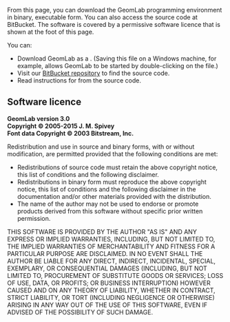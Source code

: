 <!--Downloading GeomLab/download-->
From this page, you can download the GeomLab programming
environment in binary, executable form.
You can also access the source code at BitBucket.
The software is covered by a permissive software licence 
that is shown at the foot of this page. 

You can:
{{Markup|ul}}
* Download GeomLab as a {{Resource|geomlab.jar|binary JAR file}}. (Saving this file on a Windows machine, for example, allows GeomLab to be started by double-clicking on the file.)
* Visit our [https://bitbucket.org/Spivey/geomlab BitBucket repository] to find the source code.
* Read instructions for {{XLink|build|building GeomLab}} from the source code.
{{Markup|/ul}}

==Software licence==

<b>GeomLab version 3.0<br>
Copyright &copy; 2005-2015 J. M. Spivey<br>
Font data Copyright &copy; 2003 Bitstream, Inc.</b>

Redistribution and use in source and binary forms, with or without
modification, are permitted provided that the following conditions are
met:
{{Markup|ul}}
* Redistributions of source code must retain the above copyright notice, this list of conditions and the following disclaimer.
* Redistributions in binary form must reproduce the above copyright notice, this list of conditions and the following disclaimer in the documentation and/or other materials provided with the distribution.
* The name of the author may not be used to endorse or promote products derived from this software without specific prior written permission.
{{Markup|/ul}}
THIS SOFTWARE IS PROVIDED BY THE AUTHOR "AS IS" AND ANY EXPRESS OR
IMPLIED WARRANTIES, INCLUDING, BUT NOT LIMITED TO, THE IMPLIED
WARRANTIES OF MERCHANTABILITY AND FITNESS FOR A PARTICULAR PURPOSE ARE
DISCLAIMED.  IN NO EVENT SHALL THE AUTHOR BE LIABLE FOR ANY DIRECT,
INDIRECT, INCIDENTAL, SPECIAL, EXEMPLARY, OR CONSEQUENTIAL DAMAGES
(INCLUDING, BUT NOT LIMITED TO, PROCUREMENT OF SUBSTITUTE GOODS OR
SERVICES; LOSS OF USE, DATA, OR PROFITS; OR BUSINESS INTERRUPTION)
HOWEVER CAUSED AND ON ANY THEORY OF LIABILITY, WHETHER IN CONTRACT,
STRICT LIABILITY, OR TORT (INCLUDING NEGLIGENCE OR OTHERWISE) ARISING
IN ANY WAY OUT OF THE USE OF THIS SOFTWARE, EVEN IF ADVISED OF THE
POSSIBILITY OF SUCH DAMAGE.
